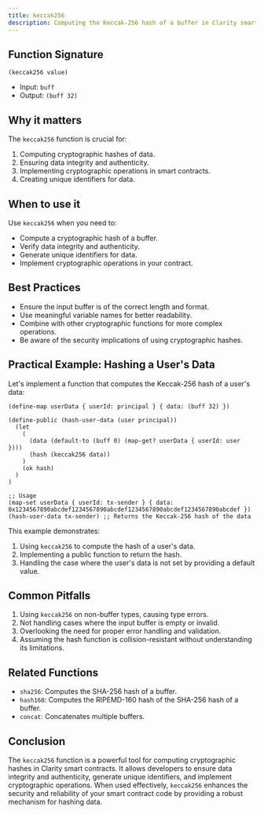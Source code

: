 ```yaml
---
title: keccak256
description: Computing the Keccak-256 hash of a buffer in Clarity smart contracts.
---
```


## Function Signature

```clarity
(keccak256 value)
```

- Input: `buff`
- Output: `(buff 32)`

## Why it matters

The `keccak256` function is crucial for:

1. Computing cryptographic hashes of data.
2. Ensuring data integrity and authenticity.
3. Implementing cryptographic operations in smart contracts.
4. Creating unique identifiers for data.

## When to use it

Use `keccak256` when you need to:

- Compute a cryptographic hash of a buffer.
- Verify data integrity and authenticity.
- Generate unique identifiers for data.
- Implement cryptographic operations in your contract.

## Best Practices

- Ensure the input buffer is of the correct length and format.
- Use meaningful variable names for better readability.
- Combine with other cryptographic functions for more complex operations.
- Be aware of the security implications of using cryptographic hashes.

## Practical Example: Hashing a User's Data

Let's implement a function that computes the Keccak-256 hash of a user's data:

```clarity
(define-map userData { userId: principal } { data: (buff 32) })

(define-public (hash-user-data (user principal))
  (let
    (
      (data (default-to (buff 0) (map-get? userData { userId: user })))
      (hash (keccak256 data))
    )
    (ok hash)
  )
)

;; Usage
(map-set userData { userId: tx-sender } { data: 0x1234567890abcdef1234567890abcdef1234567890abcdef1234567890abcdef })
(hash-user-data tx-sender) ;; Returns the Keccak-256 hash of the data
```

This example demonstrates:
1. Using `keccak256` to compute the hash of a user's data.
2. Implementing a public function to return the hash.
3. Handling the case where the user's data is not set by providing a default value.

## Common Pitfalls

1. Using `keccak256` on non-buffer types, causing type errors.
2. Not handling cases where the input buffer is empty or invalid.
3. Overlooking the need for proper error handling and validation.
4. Assuming the hash function is collision-resistant without understanding its limitations.

## Related Functions

- `sha256`: Computes the SHA-256 hash of a buffer.
- `hash160`: Computes the RIPEMD-160 hash of the SHA-256 hash of a buffer.
- `concat`: Concatenates multiple buffers.

## Conclusion

The `keccak256` function is a powerful tool for computing cryptographic hashes in Clarity smart contracts. It allows developers to ensure data integrity and authenticity, generate unique identifiers, and implement cryptographic operations. When used effectively, `keccak256` enhances the security and reliability of your smart contract code by providing a robust mechanism for hashing data.
